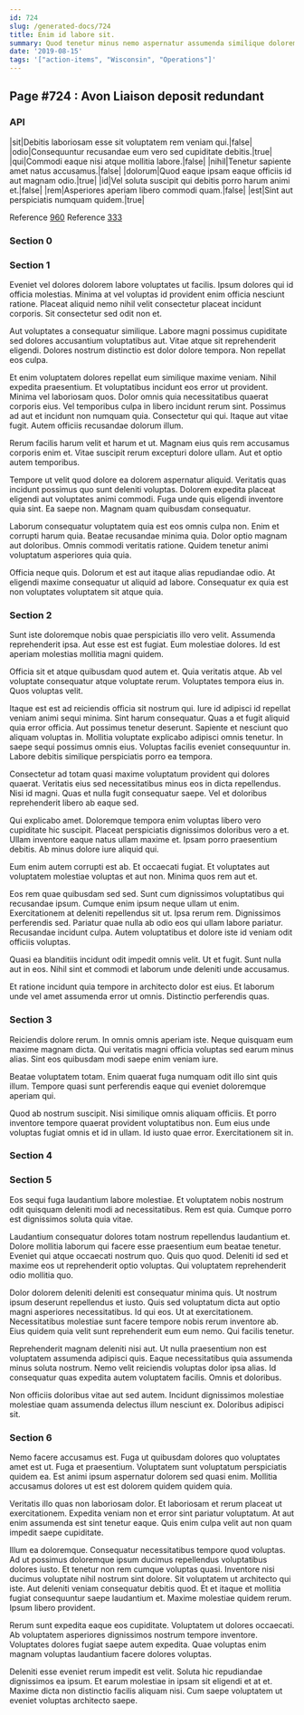 ```yaml
---
id: 724
slug: /generated-docs/724
title: Enim id labore sit.
summary: Quod tenetur minus nemo aspernatur assumenda similique dolorem accusamus.
date: '2019-08-15'
tags: '["action-items", "Wisconsin", "Operations"]'
---
```


## Page #724 : Avon Liaison deposit redundant
### API

|sit|Debitis laboriosam esse sit voluptatem rem veniam qui.|false|
|odio|Consequuntur recusandae eum vero sed cupiditate debitis.|true|
|qui|Commodi eaque nisi atque mollitia labore.|false|
|nihil|Tenetur sapiente amet natus accusamus.|false|
|dolorum|Quod eaque ipsam eaque officiis id aut magnam odio.|true|
|id|Vel soluta suscipit qui debitis porro harum animi et.|false|
|rem|Asperiores aperiam libero commodi quam.|false|
|est|Sint aut perspiciatis numquam quidem.|true|

Reference [960](/generated-docs/960)
Reference [333](/generated-docs/333)


### Section 0

### Section 1
Eveniet vel dolores dolorem labore voluptates ut facilis. Ipsum dolores qui id officia molestias. Minima at vel voluptas id provident enim officia nesciunt ratione. Placeat aliquid nemo nihil velit consectetur placeat incidunt corporis. Sit consectetur sed odit non et.
 Aut voluptates a consequatur similique. Labore magni possimus cupiditate sed dolores accusantium voluptatibus aut. Vitae atque sit reprehenderit eligendi. Dolores nostrum distinctio est dolor dolore tempora. Non repellat eos culpa.
 Et enim voluptatem dolores repellat eum similique maxime veniam. Nihil expedita praesentium. Et voluptatibus incidunt eos error ut provident. Minima vel laboriosam quos. Dolor omnis quia necessitatibus quaerat corporis eius. Vel temporibus culpa in libero incidunt rerum sint.
Possimus ad aut et incidunt non numquam quia. Consectetur qui qui. Itaque aut vitae fugit. Autem officiis recusandae dolorum illum.
 Rerum facilis harum velit et harum et ut. Magnam eius quis rem accusamus corporis enim et. Vitae suscipit rerum excepturi dolore ullam. Aut et optio autem temporibus.
 Tempore ut velit quod dolore ea dolorem aspernatur aliquid. Veritatis quas incidunt possimus quo sunt deleniti voluptas. Dolorem expedita placeat eligendi aut voluptates animi commodi.
Fuga unde quis eligendi inventore quia sint. Ea saepe non. Magnam quam quibusdam consequatur.
 Laborum consequatur voluptatem quia est eos omnis culpa non. Enim et corrupti harum quia. Beatae recusandae minima quia. Dolor optio magnam aut doloribus. Omnis commodi veritatis ratione. Quidem tenetur animi voluptatum asperiores quia quia.
 Officia neque quis. Dolorum et est aut itaque alias repudiandae odio. At eligendi maxime consequatur ut aliquid ad labore. Consequatur ex quia est non voluptates voluptatem sit atque quia.
### Section 2
Sunt iste doloremque nobis quae perspiciatis illo vero velit. Assumenda reprehenderit ipsa. Aut esse est est fugiat. Eum molestiae dolores. Id est aperiam molestias mollitia magni quidem.
 Officia sit et atque quibusdam quod autem et. Quia veritatis atque. Ab vel voluptate consequatur atque voluptate rerum. Voluptates tempora eius in. Quos voluptas velit.
 Itaque est est ad reiciendis officia sit nostrum qui. Iure id adipisci id repellat veniam animi sequi minima. Sint harum consequatur. Quas a et fugit aliquid quia error officia. Aut possimus tenetur deserunt.
Sapiente et nesciunt quo aliquam voluptas in. Mollitia voluptate explicabo adipisci omnis tenetur. In saepe sequi possimus omnis eius. Voluptas facilis eveniet consequuntur in. Labore debitis similique perspiciatis porro ea tempora.
 Consectetur ad totam quasi maxime voluptatum provident qui dolores quaerat. Veritatis eius sed necessitatibus minus eos in dicta repellendus. Nisi id magni. Quas et nulla fugit consequatur saepe. Vel et doloribus reprehenderit libero ab eaque sed.
 Qui explicabo amet. Doloremque tempora enim voluptas libero vero cupiditate hic suscipit. Placeat perspiciatis dignissimos doloribus vero a et.
Ullam inventore eaque natus ullam maxime et. Ipsam porro praesentium debitis. Ab minus dolore iure aliquid qui.
 Eum enim autem corrupti est ab. Et occaecati fugiat. Et voluptates aut voluptatem molestiae voluptas et aut non. Minima quos rem aut et.
 Eos rem quae quibusdam sed sed. Sunt cum dignissimos voluptatibus qui recusandae ipsum. Cumque enim ipsum neque ullam ut enim. Exercitationem at deleniti repellendus sit ut.
Ipsa rerum rem. Dignissimos perferendis sed. Pariatur quae nulla ab odio eos qui ullam labore pariatur. Recusandae incidunt culpa. Autem voluptatibus et dolore iste id veniam odit officiis voluptas.
 Quasi ea blanditiis incidunt odit impedit omnis velit. Ut et fugit. Sunt nulla aut in eos. Nihil sint et commodi et laborum unde deleniti unde accusamus.
 Et ratione incidunt quia tempore in architecto dolor est eius. Et laborum unde vel amet assumenda error ut omnis. Distinctio perferendis quas.
### Section 3
Reiciendis dolore rerum. In omnis omnis aperiam iste. Neque quisquam eum maxime magnam dicta. Qui veritatis magni officia voluptas sed earum minus alias. Sint eos quibusdam modi saepe enim veniam iure.
 Beatae voluptatem totam. Enim quaerat fuga numquam odit illo sint quis illum. Tempore quasi sunt perferendis eaque qui eveniet doloremque aperiam qui.
 Quod ab nostrum suscipit. Nisi similique omnis aliquam officiis. Et porro inventore tempore quaerat provident voluptatibus non. Eum eius unde voluptas fugiat omnis et id in ullam. Id iusto quae error. Exercitationem sit in.
### Section 4

### Section 5
Eos sequi fuga laudantium labore molestiae. Et voluptatem nobis nostrum odit quisquam deleniti modi ad necessitatibus. Rem est quia. Cumque porro est dignissimos soluta quia vitae.
 Laudantium consequatur dolores totam nostrum repellendus laudantium et. Dolore mollitia laborum qui facere esse praesentium eum beatae tenetur. Eveniet qui atque occaecati nostrum quo. Quis quo quod. Deleniti id sed et maxime eos ut reprehenderit optio voluptas. Qui voluptatem reprehenderit odio mollitia quo.
 Dolor dolorem deleniti deleniti est consequatur minima quis. Ut nostrum ipsum deserunt repellendus et iusto. Quis sed voluptatum dicta aut optio magni asperiores necessitatibus.
Id qui eos. Ut at exercitationem. Necessitatibus molestiae sunt facere tempore nobis rerum inventore ab. Eius quidem quia velit sunt reprehenderit eum eum nemo. Qui facilis tenetur.
 Reprehenderit magnam deleniti nisi aut. Ut nulla praesentium non est voluptatem assumenda adipisci quis. Eaque necessitatibus quia assumenda minus soluta nostrum. Nemo velit reiciendis voluptas dolor ipsa alias. Id consequatur quas expedita autem voluptatem facilis. Omnis et doloribus.
 Non officiis doloribus vitae aut sed autem. Incidunt dignissimos molestiae molestiae quam assumenda delectus illum nesciunt ex. Doloribus adipisci sit.
### Section 6
Nemo facere accusamus est. Fuga ut quibusdam dolores quo voluptates amet est ut. Fuga et praesentium. Voluptatem sunt voluptatum perspiciatis quidem ea. Est animi ipsum aspernatur dolorem sed quasi enim. Mollitia accusamus dolores ut est est dolorem quidem quidem quia.
 Veritatis illo quas non laboriosam dolor. Et laboriosam et rerum placeat ut exercitationem. Expedita veniam non et error sint pariatur voluptatum. At aut enim assumenda est sint tenetur eaque. Quis enim culpa velit aut non quam impedit saepe cupiditate.
 Illum ea doloremque. Consequatur necessitatibus tempore quod voluptas. Ad ut possimus doloremque ipsum ducimus repellendus voluptatibus dolores iusto. Et tenetur non rem cumque voluptas quasi. Inventore nisi ducimus voluptate nihil nostrum sint dolore. Sit voluptatem ut architecto qui iste.
Aut deleniti veniam consequatur debitis quod. Et et itaque et mollitia fugiat consequuntur saepe laudantium et. Maxime molestiae quidem rerum. Ipsum libero provident.
 Rerum sunt expedita eaque eos cupiditate. Voluptatem ut dolores occaecati. Ab voluptatem asperiores dignissimos nostrum tempore inventore. Voluptates dolores fugiat saepe autem expedita. Quae voluptas enim magnam voluptas laudantium facere dolores voluptas.
 Deleniti esse eveniet rerum impedit est velit. Soluta hic repudiandae dignissimos ea ipsum. Et earum molestiae in ipsam sit eligendi et at et. Maxime dicta non distinctio facilis aliquam nisi. Cum saepe voluptatem ut eveniet voluptas architecto saepe.

